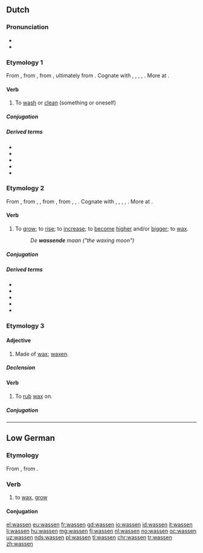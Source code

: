 ==Dutch==

===Pronunciation===
* {{IPA|/ˈʋɑ.sə(n)/|lang=nl}}
* {{audio|Nl-wassen.ogg|audio|lang=nl}}

===Etymology 1===
From {{inh|nl|dum|wasschen}}, from {{inh|nl|odt|waskan}}, from {{inh|nl|gem-pro|*waskaną||to wash, make wet}}, ultimately from {{der|nl|ine-pro|*wod-||water; wet}}. Cognate with {{cog|nds|waschen||to wash}}, {{cog|de|waschen||to wash}}, {{cog|fy|waskje||to wash}}, {{cog|en|wash}}, {{cog|da|vaske||to wash}}. More at {{l|en|wash}}.

====Verb====
{{nl-verb|waste|gewassen}}

# {{lb|nl|transitive}} To [[wash]] or [[clean]] (something or oneself)

=====Conjugation=====
{{nl-conj-wk|was|wasse|wassen|trans=acc}}

=====Derived terms=====
{{top3}}
* {{l|nl|wasbeurt}}
* {{l|nl|wasgelegenheid}}
* {{l|nl|wasmachine}}
* {{l|nl|waswater}}
* {{l|nl|afwassen}}
{{bottom}}

===Etymology 2===
From {{inh|nl|dum|wassen}}, from {{inh|nl|odt|wahsan}}, {{m|odt|wassan}}, from {{inh|nl|gem-pro|*wahsijaną||to increase}}, from {{der|nl|ine-pro|*h₂weg-}}, {{m|ine-pro|*awek-}}, {{m|ine-pro|*aweg-||to increase}}. Cognate with {{cog|nds|wassen}}, {{cog|de|wachsen||to grow, expand, increase}}, {{cog|fy|waakse||to grow, accrue}}, {{cog|en|wax||to grow, increase}}, {{cog|da|vokse}}. More at {{l|en|wax}}.

====Verb====
{{nl-verb|wies|gewassen}}

# {{lb|nl|intransitive|archaic}} To [[grow]]; to [[rise]]; to [[increase]]; to [[become]] [[high]]er and/or [[big]]ger; to [[wax]].
#: ''De '''wassende''' maan ("the waxing moon")''

=====Conjugation=====
{{nl-conj-st|class=7|was|wies|wassen|wasse|trans=unacc}}

=====Derived terms=====
* {{l|nl|gewas|g=n}}
* {{l|nl|volwassen}}
* {{l|nl|volwassene|g=m}}
* {{l|nl|wasdom}}
* {{l|nl|wassenaar|g=m}}

===Etymology 3===

====Adjective====
{{nl-adj|-}}

# Made of [[wax]]; [[waxen]].

=====Declension=====
{{nl-decl-adj||-|pred=-|part=-}}

====Verb====
{{nl-verb|waste|gewast}}

# {{lb|nl|transitive}} To [[rub]] [[wax]] on.

=====Conjugation=====
{{nl-conj-wk|was|wasse|trans=acc}}

----

==Low German==

===Etymology===
From {{etyl|osx|nds}} {{m|osx|wahsan}}, from {{etyl|gem-pro|nds}} {{m|gem-pro|*wahsaną}}.

===Verb===
{{head|nds|verb}}

# to [[wax]], [[grow]]

====Conjugation====
{{nds-conj-st|class=7|wass|wass|wuss|wuss|wuss}}

[[el:wassen]]
[[eu:wassen]]
[[fr:wassen]]
[[gd:wassen]]
[[io:wassen]]
[[id:wassen]]
[[it:wassen]]
[[li:wassen]]
[[hu:wassen]]
[[mg:wassen]]
[[fj:wassen]]
[[nl:wassen]]
[[no:wassen]]
[[oc:wassen]]
[[uz:wassen]]
[[nds:wassen]]
[[pl:wassen]]
[[tl:wassen]]
[[chr:wassen]]
[[tr:wassen]]
[[zh:wassen]]
